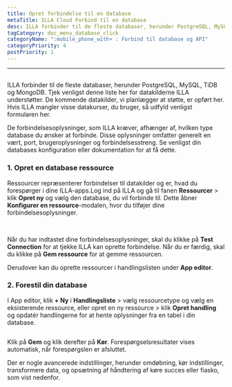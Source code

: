 ```yaml
---
title: Opret forbindelse til en database
metaTitle: ILLA Cloud Forbind til en database
desc: ILLA forbinder til de fleste databaser, herunder PostgreSQL, MySQL, TiDB og MongoDB
tagCategory: doc_menu_database_click
categoryName: ":mobile_phone_with¤ : Forbind til database og API"
categoryPriority: 4
postPriority: 1
---
```


* * *

## <Heading hidden>Forbind til en database</Heading>

ILLA forbinder til de fleste databaser, herunder PostgreSQL, MySQL, TiDB og MongoDB. Tjek venligst denne liste her for datakilderne ILLA understøtter. De kommende datakilder, vi planlægger at støtte, er opført her. Hvis ILLA mangler visse datakurser, du bruger, så udfyld venligst formularen her.

De forbindelsesoplysninger, som ILLA kræver, afhænger af, hvilken type database du ønsker at forbinde. Disse oplysninger omfatter generelt en vært, port, brugeroplysninger og forbindelsesstreng. Se venligst din databases konfiguration eller dokumentation for at få dette.

### 1.  Opret en database ressource

Ressourcer repræsenterer forbindelser til datakilder og er, hvad du forespørger i dine ILLA-apps.Log ind på ILLA og gå til fanen **Ressourcer** > klik **Opret ny** og vælg den database, du vil forbinde til. Dette åbner **Konfigurer en ressource**-modalen, hvor du tilføjer dine forbindelsesoplysninger.

<img
  src='https://cdn.illacloud.com/official-website/img/docs/connect/connect-database/resources.png'
  alt=""
/>
<img
  src='https://cdn.illacloud.com/official-website/img/docs/connect/connect-database/config.png'
  alt=""
/>

Når du har indtastet dine forbindelsesoplysninger, skal du klikke på **Test Connection** for at tjekke ILLA kan oprette forbindelse. Når du er færdig, skal du klikke på **Gem ressource** for at gemme ressourcen.

Derudover kan du oprette ressourcer i handlingslisten under **App editor**.

### 2.  Forestil din database

I App editor, klik **+ Ny** i **Handlingsliste** > vælg ressourcetype og vælg en eksisterende ressource, eller opret en ny ressource > klik **Opret handling** og opdatér handlingerne for at hente oplysninger fra en tabel i din database.

<img
  src='https://cdn.illacloud.com/official-website/img/docs/connect/connect-database/action.png'
  alt=""
/>

Klik på **Gem** og klik derefter på **Kør**. Forespørgselsresultater vises automatisk, når forespørgslen er afsluttet.

Der er nogle avancerede indstillinger, herunder omdøbning, kør indstillinger, transformere data, og opsætning af håndtering af køre succes eller fiasko, som vist nedenfor.

<img
  src='https://cdn.illacloud.com/official-website/img/docs/connect/connect-database/run.png'
  alt=""
/>
